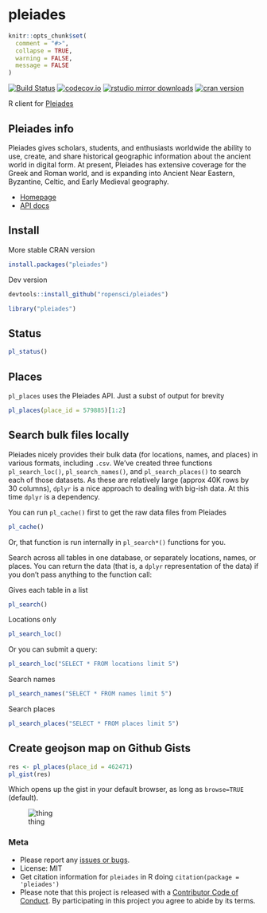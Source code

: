 pleiades
========

```r
knitr::opts_chunk$set(
  comment = "#>",
  collapse = TRUE,
  warning = FALSE, 
  message = FALSE
)
```

[![Build Status](https://travis-ci.org/ropensci/pleiades.svg?branch=master)](https://travis-ci.org/ropensci/pleiades)
[![codecov.io](https://codecov.io/github/ropensci/pleiades/coverage.svg?branch=master)](https://codecov.io/github/ropensci/pleiades?branch=master)
[![rstudio mirror downloads](http://cranlogs.r-pkg.org/badges/pleiades)](https://github.com/metacran/cranlogs.app)
[![cran version](http://www.r-pkg.org/badges/version/pleiades)](https://cran.r-project.org/package=pleiades)

R client for [Pleiades](https://pleiades.stoa.org/home)

## Pleiades info

Pleiades gives scholars, students, and enthusiasts worldwide the ability to use, create, and share historical geographic information about the ancient world in digital form. At present, Pleiades has extensive coverage for the Greek and Roman world, and is expanding into Ancient Near Eastern, Byzantine, Celtic, and Early Medieval geography.

+ [Homepage](https://pleiades.stoa.org/home)
+ [API docs](http://api.pleiades.stoa.org/)

## Install

More stable CRAN version

```r
install.packages("pleiades")
```

Dev version

```r
devtools::install_github("ropensci/pleiades")
```

```r
library("pleiades")
```

## Status

```r
pl_status()
```

## Places

`pl_places` uses the Pleiades API. Just a subst of output for brevity

```r
pl_places(place_id = 579885)[1:2]
```

## Search bulk files locally

Pleiades nicely provides their bulk data (for locations, names, and places) in various formats, including `.csv`. We've created three functions `pl_search_loc()`, `pl_search_names()`, and `pl_search_places()` to search each of those datasets. As these are relatively large (approx 40K rows by 30 columns), `dplyr` is a nice approach to dealing with big-ish data. At this time `dplyr` is a dependency. 

You can run `pl_cache()` first to get the raw data files from Pleiades

```r
pl_cache()
```

Or, that function is run internally in `pl_search*()` functions for you.

Search across all tables in one database, or separately locations, names, or places. You can return the data (that is, a `dplyr` representation of the data) if you don't pass anything to the function call:

Gives each table in a list

```r
pl_search()
```

Locations only

```r
pl_search_loc()
```

Or you can submit a query:

```r
pl_search_loc("SELECT * FROM locations limit 5")
```

Search names

```r
pl_search_names("SELECT * FROM names limit 5")
```

Search places

```r
pl_search_places("SELECT * FROM places limit 5")
```

## Create geojson map on Github Gists

```r
res <- pl_places(place_id = 462471)
pl_gist(res)
```

Which opens up the gist in your default browser, as long as `browse=TRUE` (default).

![thing](http://f.cl.ly/items/251s021t0c020u0K3942/Screen%20Shot%202014-07-31%20at%2010.34.02%20AM.png)

### Meta

* Please report any [issues or bugs](https://github.com/ropensci/pleiades/issues).
* License: MIT
* Get citation information for `pleiades` in R doing `citation(package = 'pleiades')`
* Please note that this project is released with a [Contributor Code of Conduct](CONDUCT.md). By participating in this project you agree to abide by its terms.
